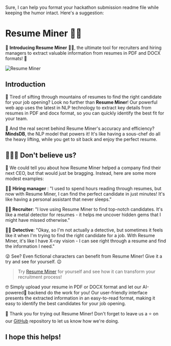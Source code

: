 Sure, I can help you format your hackathon submission readme file while keeping the humor intact. Here's a suggestion:

# Resume Miner 🕵️‍♂️

🎉 **Introducing Resume Miner** 🕵️‍♂️, the ultimate tool for recruiters and hiring managers to extract valuable information from resumes in PDF and DOCX formats! 📃

![Resume Miner](https://user-images.githubusercontent.com/75653580/235436675-a2f3b283-92e3-40e8-939c-68b77e1af7a4.png)

## Introduction

🚀 Tired of sifting through mountains of resumes to find the right candidate for your job opening? Look no further than **Resume Miner**! Our powerful web app uses the latest in NLP technology to extract key details from resumes in PDF and docx format, so you can quickly identify the best fit for your team.

🧠 And the real secret behind Resume Miner's accuracy and efficiency? **MindsDB**, the NLP model that powers it! It's like having a sous-chef do all the heavy lifting, while you get to sit back and enjoy the perfect resume.

## 👨‍💼🤖 Don't believe us?

🤣 We could tell you about how Resume Miner helped a company find their next CEO, but that would just be bragging. Instead, here are some more modest examples:

👨‍💼 **Hiring manager** : "I used to spend hours reading through resumes, but now with Resume Miner, I can find the perfect candidate in just minutes! It's like having a personal assistant that never sleeps."

👩‍💻 **Recruiter**: "I love using Resume Miner to find top-notch candidates. It's like a metal detector for resumes - it helps me uncover hidden gems that I might have missed otherwise."

🕵️‍♂️ **Detective**: "Okay, so I'm not actually a detective, but sometimes it feels like it when I'm trying to find the right candidate for a job. With Resume Miner, it's like I have X-ray vision - I can see right through a resume and find the information I need."

😜 See? Even fictional characters can benefit from Resume Miner! Give it a try and see for yourself. 😉


> Try [Resume Miner](http://tinyurl.com/resume-miner) for yourself and see how it can transform your recruitment process!

🤓 Simply upload your resume in PDF or DOCX format and let our AI-powered🤖 backend do the work for you! Our user-friendly interface presents the extracted information in an easy-to-read format, making it easy to identify the best candidates for your job opening.

🌟 Thank you for trying out Resume Miner! Don't forget to leave us a ⭐️ on our [GitHub](https://github.com/parthiv11/Resume_Miner/) repository to let us know how we're doing.


I hope this helps!
----------------------------------------------------------------------------------------------------------------------------------------


